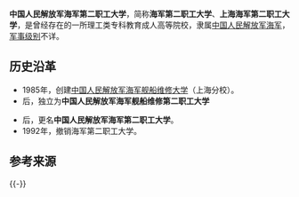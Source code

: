 {{高校
|名称    =中国人民解放军海军第二职工大学
|外文名  =
|图像    =[[File:China_Emblem_PLA.svg|200px]]
|图像说明=
|校训    =
|建校    =1985年
|闭校    =
|类型    =军事成人高校
|校长    =
|院长    =
|书记    =
|教师    =
|职工    =
|学生    =
|地址    ={{CHN}}[[上海市|上海市]]
|校园环境=
|面积    =
|代表色  =
|隶属    =[[中国人民解放军海军|中国人民解放军海军]]装备部？
|邮编    =
|电话    =
|网站    =
|标志    =
|脚注    =
}}

'''中国人民解放军海军第二职工大学'''，简称'''海军第二职工大学'''、'''上海海军第二职工大学'''，是曾经存在的一所理工类专科教育成人高等院校，隶属[[中国人民解放军海军|中国人民解放军海军]]，[[军事级别|军事级别]]不详。

==历史沿革==
*1985年，创建[[中国人民解放军海军舰船维修大学|中国人民解放军海军舰船维修大学]]（上海分校）。
*后，独立为'''中国人民解放军海军舰船维修第二职工大学'''
{{参见|海军第一职工大学|海军第二职工大学|海军第三职工大学}}
*后，更名'''中国人民解放军海军第二职工大学'''。
*1992年，撤销海军第二职工大学。

==参考来源==
{{Reflist}}
{{-}}
{{PLA-college}}
{{军事教育小作品}}